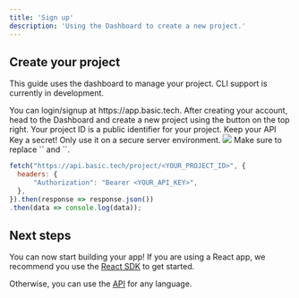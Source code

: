 ```yaml
---
title: 'Sign up'
description: 'Using the Dashboard to create a new project.'
---
```


## Create your project

<Info>This guide uses the dashboard to manage your project. CLI support is currently in development.</Info>


<Steps>
    <Step title="Login to the Dashboard">
        You can login/signup at https://app.basic.tech. 
    </Step>
  <Step title="Create your project">
    After creating your account, head to the Dashboard and create a new project using the button on the top right.
  </Step>
  <Step title="Note your project ID, database URL, and API key (keep this a secret!)">
    Your project ID is a public identifier for your project.
    <Warning>
        Keep your API Key a secret! Only use it on a secure server environment.
    </Warning>
    <Frame>
      <img src="/images/quickstart_1.png" />
    </Frame>
  </Step>
  <Step title="(Optional) You can test everything is working by making a sample fetch request to your database:">
    Make sure to replace `<YOUR_PROJECT_ID>` and `<YOUR_API_KEY>`. 
  
``` js GET Project Details
fetch("https://api.basic.tech/project/<YOUR_PROJECT_ID>", {
  headers: {
      "Authorization": "Bearer <YOUR_API_KEY>",
  },
}).then(response => response.json())
.then(data => console.log(data));
```

  </Step>
</Steps>



## Next steps
You can now start building your app! 
If you are using a React app, we recommend you use the [React SDK](/get-started/implement-basic/using-react) to get started.

Otherwise, you can use the [API](/get-started/implement-basic/using-api) for any language.
